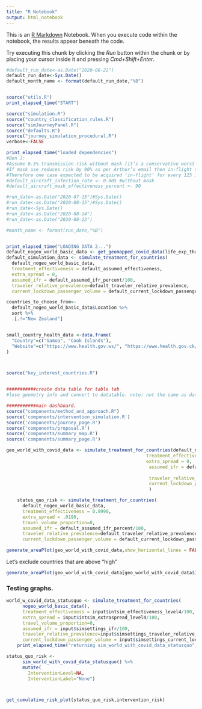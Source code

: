 ```yaml
---
title: "R Notebook"
output: html_notebook
---
```


This is an [R Markdown](http://rmarkdown.rstudio.com) Notebook. When you execute code within the notebook, the results appear beneath the code. 

Try executing this chunk by clicking the *Run* button within the chunk or by placing your cursor inside it and pressing *Cmd+Shift+Enter*. 

```r

#default_run_date<-as.Date("2020-08-22")
default_run_date<-Sys.Date()
default_month_name <- format(default_run_date,"%B")


source("utils.R")
print_elapsed_time("START")

source("simulation.R")
source("country_classification_rules.R")
source("simJourneyPanel.R")
source("defaults.R")
source("journey_simulation_procedural.R")
verbose<-FALSE

print_elapsed_time("loaded dependencies")
#Ben J:
#Assume 0.5% transmission risk without mask (it’s a conservative worst case rate)
#If mask use reduces risk by 90% as per Arthur’s email then in-flight transmission risk reduced to 0.05%
#Therefore one case expected to be acquired ‘in-flight’ for every 125 infectious cases carried
#default_aircraft_infection_rate <- 0.005 #without mask
#default_aircraft_mask_effectiveness_percent <- 90

#run_date<-as.Date("2020-07-15")#Sys.Date()
#run_date<-as.Date("2020-08-15")#Sys.Date()
#run_date<-Sys.Date()
#run_date<-as.Date("2020-08-14")
#run_date<-as.Date("2020-08-22")

#month_name <- format(run_date,"%B")


print_elapsed_time("LOADING DATA 2...")
default_nogeo_world_basic_data <- get_geomapped_covid_data(life_exp_thresh,default_run_date,separate_aussie_states_and_hk = TRUE,include_geo_data = FALSE)
default_simulation_data <- simulate_treatment_for_countries(
  default_nogeo_world_basic_data,
  treatment_effectiveness = default_assumed_effectiveness,
  extra_spread = 0,
  assumed_ifr = default_assumed_ifr_percent/100,
  traveler_relative_prevalence=default_traveler_relative_prevalence,
  current_lockdown_passenger_volume = default_current_lockdown_passenger_volume)

countries_to_choose_from<-
  default_nogeo_world_basic_data$Location %>%
  sort %>%
  .[.!="New Zealand"]


small_country_health_data <-data.frame(
  "Country"=c("Samoa", "Cook Islands"),
  "Website"=c("https://www.health.gov.ws/", "https://www.health.gov.ck/")
)



source("key_interest_countries.R")


###########create data table for table tab
#lose geometry info and convert to datatable. note: not the same as data.table!

###########main dashboard.
source("components/method_and_approach.R")
source('components/intervention_simulation.R')
source('components/journey_page.R')
source('components/proposal.R')
source('components/summary_map.R')
source('components/summary_page.R')

```





```r

geo_world_with_covid_data <- simulate_treatment_for_countries(default_nogeo_world_basic_data,
                                                    treatment_effectiveness = default_assumed_effectiveness,
                                                    extra_spread = 0,
                                                     assumed_ifr = default_assumed_ifr_percent/100,
                                                     
                                                     traveler_relative_prevalence=default_traveler_relative_prevalence,
                                                     current_lockdown_passenger_volume = default_current_lockdown_passenger_volume
                                                     )
```


```r
    status_quo_risk <- simulate_treatment_for_countries(
      default_nogeo_world_basic_data,
      treatment_effectiveness = 0.9990,
      extra_spread = .0190,
      travel_volume_proportion=0,
      assumed_ifr = default_assumed_ifr_percent/100,
      traveler_relative_prevalence=default_traveler_relative_prevalence,
      current_lockdown_passenger_volume = default_current_lockdown_passenger_volume)
```


```r
generate_areaPlot(geo_world_with_covid_data,show_horizontal_lines = FALSE)

```

Let's exclude countries that are above "high"


```r
generate_areaPlot(geo_world_with_covid_data[geo_world_with_covid_data$InfActiveCasesPerMillion<1000,],show_horizontal_lines = FALSE)

```

### Testing graphs.

```r

world_w_covid_data_statusquo <- simulate_treatment_for_countries(
      nogeo_world_basic_data(),
      treatment_effectiveness = input$intsim_effectiveness_level4/100,
      extra_spread = input$intsim_extraspread_level4/100,
      travel_volume_proportion=0,
      assumed_ifr = input$simsettings_ifr/100,
      traveler_relative_prevalence=input$simsettings_traveler_relative_prevalence,
      current_lockdown_passenger_volume = input$simsettings_current_lockdown_passenger_volume)
    print_elapsed_time("returning sim_world_with_covid_data_statusquo")

status_quo_risk <- 
      sim_world_with_covid_data_statusquo() %>%
      mutate(
        InterventionLevel=NA,
        InterventionLabel="None")



get_cumulative_risk_plot(status_quo_risk,intervention_risk)
```


